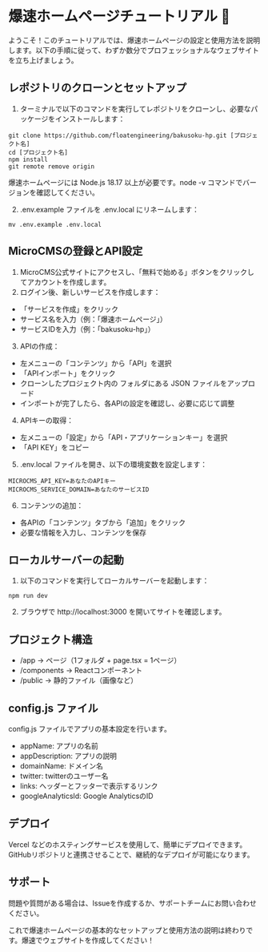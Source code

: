 # 爆速ホームページチュートリアル 👋

ようこそ！このチュートリアルでは、爆速ホームページの設定と使用方法を説明します。以下の手順に従って、わずか数分でプロフェッショナルなウェブサイトを立ち上げましょう。

## レポジトリのクローンとセットアップ

1. ターミナルで以下のコマンドを実行してレポジトリをクローンし、必要なパッケージをインストールします：

```shell
git clone https://github.com/floatengineering/bakusoku-hp.git [プロジェクト名]
cd [プロジェクト名]
npm install
git remote remove origin
```
爆速ホームページには Node.js 18.17 以上が必要です。node -v コマンドでバージョンを確認してください。

2. .env.example ファイルを .env.local にリネームします：

```shell
mv .env.example .env.local
```

## MicroCMSの登録とAPI設定

1. MicroCMS公式サイトにアクセスし、「無料で始める」ボタンをクリックしてアカウントを作成します。
2. ログイン後、新しいサービスを作成します：

- 「サービスを作成」をクリック
- サービス名を入力（例：「爆速ホームページ」）
- サービスIDを入力（例：「bakusoku-hp」）


3. APIの作成：

- 左メニューの「コンテンツ」から「API」を選択
- 「APIインポート」をクリック
- クローンしたプロジェクト内の  フォルダにある JSON ファイルをアップロード
- インポートが完了したら、各APIの設定を確認し、必要に応じて調整


4. APIキーの取得：

- 左メニューの「設定」から「API・アプリケーションキー」を選択
- 「API KEY」をコピー


5. .env.local ファイルを開き、以下の環境変数を設定します：
```
MICROCMS_API_KEY=あなたのAPIキー
MICROCMS_SERVICE_DOMAIN=あなたのサービスID
```
6. コンテンツの追加：

- 各APIの「コンテンツ」タブから「追加」をクリック
- 必要な情報を入力し、コンテンツを保存

## ローカルサーバーの起動

1. 以下のコマンドを実行してローカルサーバーを起動します：

```shell
npm run dev
```

2. ブラウザで http://localhost:3000 を開いてサイトを確認します。

## プロジェクト構造

- /app → ページ（1フォルダ + page.tsx = 1ページ）
- /components → Reactコンポーネント
- /public → 静的ファイル（画像など）

## config.js ファイル
config.js ファイルでアプリの基本設定を行います。
- appName: アプリの名前
- appDescription: アプリの説明
- domainName: ドメイン名
- twitter: twitterのユーザー名
- links: ヘッダーとフッターで表示するリンク
- googleAnalyticsId: Google AnalyticsのID

## デプロイ
Vercel などのホスティングサービスを使用して、簡単にデプロイできます。GitHubリポジトリと連携させることで、継続的なデプロイが可能になります。

## サポート

問題や質問がある場合は、Issueを作成するか、サポートチームにお問い合わせください。

これで爆速ホームページの基本的なセットアップと使用方法の説明は終わりです。爆速でウェブサイトを作成してください！

